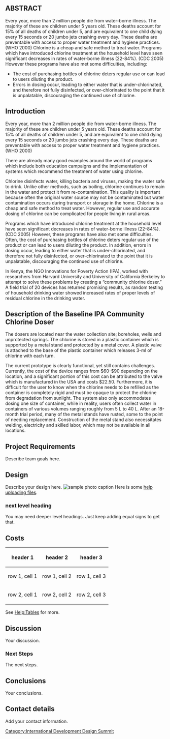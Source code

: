 

==ABSTRACT==
Every year, more than 2 million people die from water-borne illness. The majority of these are children under 5 years old. These deaths account for 15% of all deaths of children under 5, and are equivalent to one child dying every 15 seconds or 20 jumbo jets crashing every day. These deaths are preventable with access to proper water treatment and hygiene practices.  (WHO 2000)
Chlorine is a cheap and safe method to treat water.  Programs which have introduced chlorine treatment at the household level have seen significant decreases in rates of water-borne illness (22-84%). (CDC 2005) However these programs have also met some difficulties, including:
* The cost of purchasing bottles of chlorine deters regular use or can lead to users diluting the product. 
* Errors in dosing occur, leading to either water that is under-chlorinated, and therefore not fully disinfected, or over-chlorinated to the point that it is unpalatable, discouraging the continued use of chlorine. 

{{TOCright}}

== Introduction ==
Every year, more than 2 million people die from water-borne illness. The majority of these are children under 5 years old. These deaths account for 15% of all deaths of children under 5, and are equivalent to one child dying every 15 seconds or 20 jumbo jets crashing every day. These deaths are preventable with access to proper water treatment and hygiene practices.  (WHO 2000)

There are already many good examples around the world of programs which include both education campaigns and the implementation of systems which recommend the treatment of water using chlorine.  

Chlorine disinfects water, killing bacteria and viruses, making the water safe to drink. Unlike other methods, such as boiling, chlorine continues to remain in the water and protect it from re-contamination.  This quality is important because often the original water source may not be contaminated but water contamination occurs during transport or storage in the home.  
Chlorine is a cheap and safe method to treat water. However, regular use and accurate dosing of chlorine can be complicated for people living in rural areas.

Programs which have introduced chlorine treatment at the household level have seen significant decreases in rates of water-borne illness (22-84%). (CDC 2005) However, these programs have also met some difficulties.  Often, the cost of purchasing bottles of chlorine deters regular use of the product or can lead to users diluting the product.  In addition, errors in dosing occur, leading to either water that is under-chlorinated, and therefore not fully disinfected, or over-chlorinated to the point that it is unpalatable, discouraging the continued use of chlorine. 

In Kenya, the NGO Innovations for Poverty Action (IPA), worked with researchers from Harvard University and University of California Berkeley to attempt to solve these problems by creating a “community chlorine doser.”  A field trial of 20 devices has returned promising results, as random testing of household drinking water showed increased rates of proper levels of residual chlorine in the drinking water. 


== Description of the Baseline IPA Community Chlorine Doser ==
The dosers are located near the water collection site; boreholes, wells and unprotected springs. The chlorine is stored in a plastic container which is supported by a metal stand and protected by a metal cover.  A plastic valve is attached to the base of the plastic container which releases 3-ml of chlorine with each turn.

The current prototype is clearly functional, yet still contains challenges.  Currently, the cost of the device ranges from $60-$90 depending on the location, and a significant portion of this cost can be attributed to the valve which is manufactured in the USA and costs $22.50.  Furthermore, it is difficult for the user to know when the chlorine needs to be refilled as the container is completely rigid and must be opaque to protect the chlorine from degradation from sunlight.  The system also only accommodates dosing one size of container, while in reality, users often collect water in containers of various volumes ranging roughly from 5 L to 40 L.  After an 18-month trial period, many of the metal stands have rusted, some to the point of needing replacement. Construction of the metal stand also necessitates welding, electricity and skilled labor, which may not be available in all locations. 


== Project Requirements ==
Describe team goals here.

== Design ==
Describe your design here.
[[Image:Aplogo3.gif|thumb|right|sample photo caption]]
Here is some [[Help:Contents#Uploading|help uploading files]].

=== next level heading ===
You may need deeper level headings.  Just keep adding equal signs to get that.

== Costs ==
{| class="wikitable"
|-
! header 1
! header 2
! header 3
|-
| row 1, cell 1
| row 1, cell 2
| row 1, cell 3
|-
| row 2, cell 1
| row 2, cell 2
| row 2, cell 3
|}
See [[Help:Tables]] for more.

== Discussion ==
Your discussion.

=== Next Steps ===
The next steps.

== Conclusions ==
Your conclusions.

==Contact details==
Add your contact information.

<!-- feel free to put in more categories, such as [[Category:Greywater]]-->
[[Category:International Development Design Summit]]